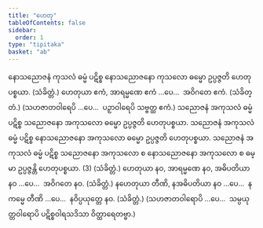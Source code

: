 ```yaml
---
title: "ဟေတု"
tableOfContents: false
sidebar:
  order: 1
type: "tipitaka"
basket: "ab"
---
```



<DynamicBreadcrumb />

<Division number="1">

<Paragraph number="1704">
နောသညောဇနံ ကုသလံ ဓမ္မံ ပဋိစ္စ နောသညောဇနော ကုသလော ဓမ္မော ဥပ္ပဇ္ဇတိ ဟေတုပစ္စယာ. (သံခိတ္တံ.)
</Paragraph>

</Division>
<Division number="2">

<Paragraph number="1705">
ဟေတုယာ ဧကံ, အာရမ္မဏေ ဧကံ …ပေ…  အဝိဂတေ ဧကံ. (သံခိတ္တံ.)
</Paragraph>

<Paragraph number="1706">
(သဟဇာတဝါရေပိ …ပေ…  ပဉှာဝါရေပိ သဗ္ဗတ္ထ ဧကံ.)
</Paragraph>

</Division>
<Division number="3">

<Paragraph number="1707">
သညောဇနံ အကုသလံ ဓမ္မံ ပဋိစ္စ သညောဇနော အကုသလော ဓမ္မော ဥပ္ပဇ္ဇတိ ဟေတုပစ္စယာ. သညောဇနံ အကုသလံ ဓမ္မံ ပဋိစ္စ နောသညောဇနော အကုသလော ဓမ္မော ဥပ္ပဇ္ဇတိ ဟေတုပစ္စယာ. သညောဇနံ အကုသလံ ဓမ္မံ ပဋိစ္စ သညောဇနော အကုသလော စ နောသညောဇနော အကုသလော စ ဓမ္မာ ဥပ္ပဇ္ဇန္တိ ဟေတုပစ္စယာ. (3) (သံခိတ္တံ.)
</Paragraph>

</Division>
<Division number="4">

<Paragraph number="1708">
ဟေတုယာ နဝ, အာရမ္မဏေ နဝ, အဓိပတိယာ နဝ …ပေ…  အဝိဂတေ နဝ. (သံခိတ္တံ.)
</Paragraph>

<Paragraph number="1709">
နဟေတုယာ တီဏိ, နအဓိပတိယာ နဝ …ပေ…  နကမ္မေ တီဏိ …ပေ…  နဝိပ္ပယုတ္တေ နဝ. (သံခိတ္တံ.)
</Paragraph>

<Paragraph number="1710">
(သဟဇာတဝါရောပိ …ပေ…  သမ္ပယုတ္တဝါရောပိ ပဋိစ္စဝါရသဒိသာ ဝိတ္ထာရေတဗ္ဗာ.)
</Paragraph>
</Division>